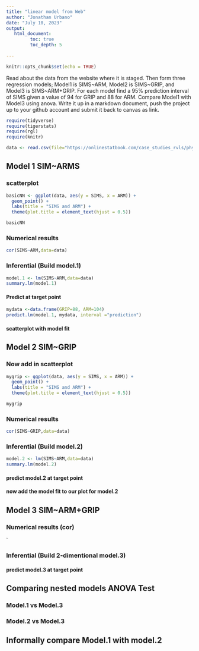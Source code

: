 ```yaml
---
title: "linear model from Web"
author: "Jonathan Urbano"
date: "July 10, 2023"
output:
   html_document:
         toc: true
         toc_depth: 5
        
---
```


```r
knitr::opts_chunk$set(echo = TRUE)
```

Read about the data from the website where it is staged.  Then form three regression models; Model1 is SIMS~ARM, Model2 is SIMS~GRIP, and Model3 is SIMS~ARM+GRIP. For each model find a 95% prediction interval of SIMS given a value of 94  for GRIP and 88 for ARM. Compare Model1 with Model3 using anova. Write it up in a markdown document, push the project up to your github account and submit it back to canvas as link. 

 


```r
require(tidyverse)
require(tigerstats)
require(rgl)
require(knitr)

```

```r
data <- read.csv(file="https://onlinestatbook.com/case_studies_rvls/physical_strength/data.txt",sep="",header=TRUE)  

```

## Model 1 SIM~ARMS





### scatterplot
```r
basicNN <- ggplot(data, aes(y = SIMS, x = ARM)) +
  geom_point() +
  labs(title = "SIMS and ARM") +
  theme(plot.title = element_text(hjust = 0.5))

basicNN
```

### Numerical results
```r
cor(SIMS~ARM,data=data)
```




### Inferential  (Build model.1)
```r
model.1 <- lm(SIMS~ARM,data=data)
summary.lm(model.1)
```




#### Predict at target point
```r
mydata <-data.frame(GRIP=88, ARM=104)
predict.lm(model.1, mydata, interval ="prediction")
```




#### scatterplot with model fit
  

## Model 2 SIM~GRIP

### Now add in scatterplot
```r
mygrip <- ggplot(data, aes(y = SIMS, x = ARM)) +
  geom_point() +
  labs(title = "SIMS and ARM") +
  theme(plot.title = element_text(hjust = 0.5))

mygrip
```

### Numerical results 
```r
cor(SIMS~GRIP,data=data)
```


### Inferential  (Build model.2)
```r
model.2 <- lm(SIMS~ARM,data=data)
summary.lm(model.2)
```  

#### predict model.2 at target point

#### now add the model fit to our plot for model.2
  


## Model 3 SIM~ARM+GRIP

### Numerical results (cor)

`
  
### Inferential  (Build 2-dimentional model.3)

#### predict model.3 at target point
  

## Comparing nested models ANOVA Test

### Model.1 vs Model.3
### Model.2 vs Model.3

## Informally compare Model.1 with model.2

